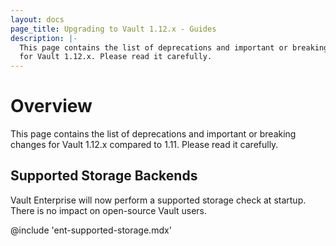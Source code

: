 ```yaml
---
layout: docs
page_title: Upgrading to Vault 1.12.x - Guides
description: |-
  This page contains the list of deprecations and important or breaking changes
  for Vault 1.12.x. Please read it carefully.
---
```


# Overview

This page contains the list of deprecations and important or breaking changes
for Vault 1.12.x compared to 1.11. Please read it carefully.

## Supported Storage Backends 

Vault Enterprise will now perform a supported storage check at startup. There is no impact on open-source Vault users.

@include 'ent-supported-storage.mdx'
